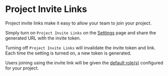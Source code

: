 # Project Invite Links

Project invite links make it easy to allow your team to join your project.

Simply turn on `Project Invite Links` on the [Settings](https://glean.io/app/p/settings) page and share the generated URL with the invite token.

Turning off `Project Invite Links` will invalidate the invite token and link. Each time the setting is turned on, a new token is generated.

Users joining using the invite link will be given the [default role(s)](/docs/project-management/users-and-permissions) configured for your project.
